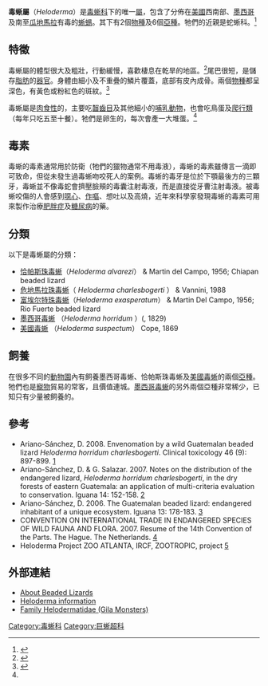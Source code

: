 {{Automatic taxobox
| taxon              = Heloderma
| image             = Heloderma suspectum.jpg
| image_caption     = [[美國毒蜥|美國毒蜥]] ''Heloderma suspectum''
| fossil_range      = {{fossil_range|23|0|[[中新世|中新世]]早期至現今}}
| authority         = {{tsl|en|Arend Friedrich August Wiegmann||Wiegmann}}, 1829
| parent_authority  = [[约翰·爱德华·格雷|Gray]], 1837
| display_parents   = 4
| subdivision_ranks = 種
| subdivision       =
* [[恰帕斯珠毒蜥|恰帕斯珠毒蜥]] ''H. alvarezi''
* [[危地馬拉珠毒蜥|危地馬拉珠毒蜥]] ''H. charlesbogerti''
* [[富埃尔特珠毒蜥|富埃尔特珠毒蜥]] ''H. exasperatum''
* [[墨西哥毒蜥|墨西哥毒蜥]] '' H. horridum''
* [[美國毒蜥|美國毒蜥]] '' H. suspectum''
}}

'''毒蜥屬'''（''Heloderma''）是[[毒蜥科|毒蜥科]]下的唯一[[屬|屬]]，包含了分佈在[[美國|美國]]西南部、[[墨西哥|墨西哥]]及南至[[瓜地馬拉|瓜地馬拉]]有毒的[[蜥蜴|蜥蜴]]。其下有2個[[物種|物種]]及6個[[亞種|亞種]]。牠們的近親是蛇蜥科。<ref name="Fry2006">{{cite journal
 |author          = Fry, B.
 |date            = February 2006
 |title           = Early evolution of the venom system in lizards and snakes
 |journal         = Nature
 |volume          = 439
 |pages           = 584–588
 |url             = http://www.nature.com/nature/journal/v439/n7076/abs/nature04328.html
 |doi             = 10.1038/nature04328
 |format          = [http://www.naherpetology.org/pdf_files/467.pdf PDF]
 |pmid            = 16292255
 |issue           = 7076
 |display-authors = etal
 |access-date     = 2009-08-24
 |archive-date    = 2009-04-19
 |archive-url     = https://web.archive.org/web/20090419033700/http://www.nature.com/nature/journal/v439/n7076/abs/nature04328.html
 |dead-url        = no
}}</ref>

==特徵==
毒蜥屬的體型很大及粗壯，行動緩慢，喜歡棲息在乾旱的地區。<ref>{{Cite web |url=http://animals.jrank.org/pages/3767/Gila-Monster-Mexican-Beaded-Lizard-Helodermatidae-PHYSICAL-CHARACTERISTICS.html |title=Gila Monster and Mexican Beaded Lizard: Helodermatidae - Physical Characteristics |accessdate=2009-08-24 |archive-date=2008-12-02 |archive-url=https://web.archive.org/web/20081202175810/http://animals.jrank.org/pages/3767/Gila-Monster-Mexican-Beaded-Lizard-Helodermatidae-PHYSICAL-CHARACTERISTICS.html |dead-url=no }}</ref>尾巴很短，是儲存[[脂肪|脂肪]]的[[器官|器官]]。身體由細小及不重疊的鱗片覆蓋，底部有皮內成骨。兩個[[物種|物種]]都呈深色，有黃色或粉紅色的斑紋。<ref name=EoR>{{cite book en|editor=Cogger, H.G. & Zweifel, R.G.|author= Bauer, Aaron M.|year=1998|title=Encyclopedia of Reptiles and Amphibians|url=https://archive.org/details/encyclopediaofre0000unse_h2i0|publisher= Academic Press|location=San Diego|pages= [https://archive.org/details/encyclopediaofre0000unse_h2i0/page/156 156]|isbn= 0-12-178560-2}}</ref>

毒蜥屬是[[肉食性|肉食性]]的，主要吃[[齧齒目|齧齒目]]及其他細小的[[哺乳動物|哺乳動物]]，也會吃鳥蛋及[[爬行類|爬行類]]（每年只吃五至十餐）。牠們是卵生的，每次會產一大堆蛋。<ref name=EoR/>

==毒素==
毒蜥的毒素通常用於防衛（牠們的獵物通常不用毒液），毒蜥的毒素雖傳言一滴即可致命，但從未發生過毒蜥吻咬死人的案例。毒蜥的毒牙是位於下顎最後方的三顆牙，毒蜥並不像毒蛇會擠壓臉頰的毒囊注射毒液，而是直接從牙曹注射毒液。被毒蜥咬傷的人會感到[[噁心|噁心]]、[[作嘔|作嘔]]、想吐以及高燒，近年來科學家發現毒蜥的毒素可用來製作治療[[肥胖症|肥胖症]]及[[糖尿病|糖尿病]]的藥。

==分類==
以下是毒蜥屬的分類：
* [[恰帕斯珠毒蜥|恰帕斯珠毒蜥]]（''Heloderma alvarezi ''） {{tsl|en|Charles M. Bogert||Bogert}} & Martin del Campo, 1956;  Chiapan beaded lizard
* [[危地馬拉珠毒蜥|危地馬拉珠毒蜥]]（ ''Heloderma charlesbogerti '' ）{{tsl|en|Jonathan A. Campbell||Campbell}} & Vannini, 1988
* [[富埃尔特珠毒蜥|富埃尔特珠毒蜥]]（''Heloderma exasperatum ''） {{tsl|en|Charles M. Bogert||Bogert}} & Martin Del Campo, 1956;  Rio Fuerte beaded lizard
* [[墨西哥毒蜥|墨西哥毒蜥]] （''Heloderma horridum '' ）({{tsl|en|Arend Friedrich August Wiegmann||Wiegmann}}, 1829)
* [[美國毒蜥|美國毒蜥]] （''Heloderma suspectum ''） Cope, 1869

==飼養==
在很多不同的[[動物園|動物園]]內有飼養墨西哥毒蜥、恰帕斯珠毒蜥及[[美國毒蜥|美國毒蜥]]的兩個[[亞種|亞種]]。牠們也是[[寵物|寵物]]貿易的常客，且價值連城。[[墨西哥毒蜥|墨西哥毒蜥]]的另外兩個亞種非常稀少，已知只有少量被飼養的。

==參考==
{{reflist}}
* Ariano-Sánchez, D. 2008. Envenomation by a wild Guatemalan beaded lizard ''Heloderma horridum charlesbogerti''. Clinical toxicology 46 (9): 897-899. [http://www.informapharmascience.com/doi/pdf/10.1080/15563650701733031] {{Wayback|url=http://www.informapharmascience.com/doi/pdf/10.1080/15563650701733031 |date=20150924034839 }}
* Ariano-Sánchez, D. & G. Salazar. 2007. Notes on the distribution of the endangered lizard, ''Heloderma horridum charlesbogerti'', in the dry forests of eastern Guatemala: an application of multi-criteria evaluation to conservation. Iguana 14: 152-158. [http://www.scribd.com/doc/11116925/Ariano-D-y-G-Salazar-2007-Notes-on-the-Distribution-of-the-Endangered-Lizard-Heloderma-horridum-charlesbogerti-in-the-Dry-Forests-of-Eastern-Gu] {{Wayback|url=http://www.scribd.com/doc/11116925/Ariano-D-y-G-Salazar-2007-Notes-on-the-Distribution-of-the-Endangered-Lizard-Heloderma-horridum-charlesbogerti-in-the-Dry-Forests-of-Eastern-Gu |date=20160305095122 }}
* Ariano-Sánchez, D. 2006. The Guatemalan beaded lizard: endangered inhabitant of a unique ecosystem. Iguana 13: 178-183. [http://www.scribd.com/doc/11117893/Ariano-D-2006-The-Guatemalan-beaded-lizard-Endangered-inhabitant-of-a-unique-ecosystem-Iguana-133-178183] {{Wayback|url=http://www.scribd.com/doc/11117893/Ariano-D-2006-The-Guatemalan-beaded-lizard-Endangered-inhabitant-of-a-unique-ecosystem-Iguana-133-178183 |date=20131225123421 }}
* CONVENTION ON INTERNATIONAL TRADE IN ENDANGERED SPECIES OF WILD FAUNA AND FLORA. 2007. Resume of the 14th Convention of the Parts. The Hague. The Netherlands. [http://www.ssn.org/Meetings/cop/cop14/Other/CoP14_results.pdf] {{Wayback|url=http://www.ssn.org/Meetings/cop/cop14/Other/CoP14_results.pdf |date=20180930041659 }}
* Heloderma Project ZOO ATLANTA, IRCF, ZOOTROPIC, project [http://www.ircf.org/projectheloderma/index.php] {{Wayback|url=http://www.ircf.org/projectheloderma/index.php |date=20090220003542 }}

==外部連結==
{{wikispecies|Helodermatidae}}
{{commonscat-inline|Helodermatidae}}
*[http://www.helodermahorridum.com/beaded_lizard.php About Beaded Lizards] {{Wayback|url=http://www.helodermahorridum.com/beaded_lizard.php |date=20150215024644 }}
*[http://herpetology.com/heloderma.html Heloderma information] {{Wayback|url=http://herpetology.com/heloderma.html |date=20210211035736 }}
*[http://www.jcvi.org/reptiles/families/helodermatidae.php Family Helodermatidae (Gila Monsters)] {{Wayback|url=http://www.jcvi.org/reptiles/families/helodermatidae.php |date=20100715164854 }}
{{有鱗目}}
{{Authority control}}
{{Taxonbar|from=Q729412}}

[[Category:毒蜥科|Category:毒蜥科]]
[[Category:巨蜥超科|Category:巨蜥超科]]